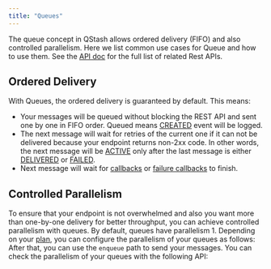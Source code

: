 ```yaml
---
title: "Queues"
---
```

The queue concept in QStash allows ordered delivery (FIFO) and also controlled parallelism.
Here we list common use cases for Queue and how to use them.
See the [API doc](/qstash/api/queues/upsert) for the full list of related Rest APIs.
## Ordered Delivery
With Queues, the ordered delivery is guaranteed by default.
This means:
- Your messages will be queued without blocking the REST API and sent one by one in FIFO order. Queued means [CREATED](/qstash/howto/debug-logs) event will be logged.
- The next message will wait for retries of the current one if it can not be delivered because your endpoint returns non-2xx code.
  In other words, the next message will be [ACTIVE](/qstash/howto/debug-logs) only after the last message is either [DELIVERED](/qstash/howto/debug-logs) or
  [FAILED](/qstash/howto/debug-logs).
- Next message will wait for [callbacks](/qstash/features/callbacks#what-is-a-callback) or [failure callbacks](/qstash/features/callbacks#what-is-a-failure-callback) to finish.
## Controlled Parallelism
To ensure that your endpoint is not overwhelmed and also you want more than one-by-one delivery for better throughput,
you can achieve controlled parallelism with queues.
By default, queues have parallelism 1.
Depending on your [plan](https://upstash.com/pricing/qstash), you can configure the parallelism of your queues as follows:
After that, you can use the `enqueue` path to send your messages.
You can check the parallelism of your queues with the following API: